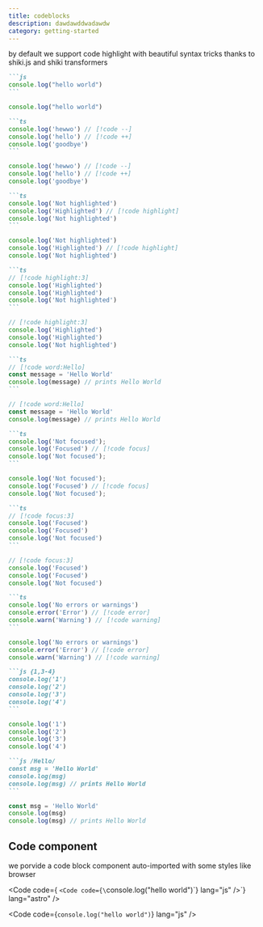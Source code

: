 ```yaml
---
title: codeblocks
description: dawdawddwadawdw 
category: getting-started
---
```


by default we support code highlight with beautiful syntax tricks
thanks to shiki.js and shiki transformers 

````md
```js
console.log("hello world")
```
````

```js
console.log("hello world")
```

````md
```ts
console.log('hewwo') //⠀[!code --]
console.log('hello') //⠀[!code ++]
console.log('goodbye')
```
````

```ts
console.log('hewwo') // [!code --]
console.log('hello') // [!code ++]
console.log('goodbye')
```

````md
```ts
console.log('Not highlighted')
console.log('Highlighted') //⠀[!code highlight]
console.log('Not highlighted')
```
````

```ts
console.log('Not highlighted')
console.log('Highlighted') // [!code highlight]
console.log('Not highlighted')
```

````md
```ts
//⠀[!code highlight:3]
console.log('Highlighted')
console.log('Highlighted')
console.log('Not highlighted')
```
````

```ts
// [!code highlight:3]
console.log('Highlighted')
console.log('Highlighted')
console.log('Not highlighted')
```

````md
```ts
//⠀[!code word:Hello]
const message = 'Hello World'
console.log(message) // prints⠀Hello World
```
````

```ts
// [!code word:Hello]
const message = 'Hello World'
console.log(message) // prints Hello World
```

````md
```ts
console.log('Not focused');
console.log('Focused') //⠀[!code focus]
console.log('Not focused');
```
````

```ts
console.log('Not focused');
console.log('Focused') // [!code focus]
console.log('Not focused');
```

````md
```ts
//⠀[!code focus:3]
console.log('Focused')
console.log('Focused')
console.log('Not focused')
```
````

```ts
// [!code focus:3]
console.log('Focused')
console.log('Focused')
console.log('Not focused')
```

````md
```ts
console.log('No errors or warnings')
console.error('Error') //⠀[!code error]
console.warn('Warning') //⠀[!code warning]
```
````

```ts
console.log('No errors or warnings')
console.error('Error') // [!code error]
console.warn('Warning') // [!code warning]
```

````md
```js {1,3-4}
console.log('1')
console.log('2')
console.log('3')
console.log('4')
```
````

```js {1,3-4}
console.log('1')
console.log('2')
console.log('3')
console.log('4')
```

````md
```js /Hello/
const msg = 'Hello World'
console.log(msg)
console.log(msg) // prints Hello World
```
````

```js /Hello/
const msg = 'Hello World'
console.log(msg)
console.log(msg) // prints Hello World
```

## Code component

we porvide a code block component auto-imported with some styles like browser

<Code code={
`<Code code={\`console.log("hello world")\`} lang="js" />`} lang="astro" />

<Code code={`console.log("hello world")`} lang="js" />
